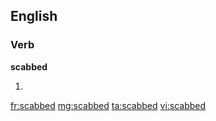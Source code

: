 ==English==

===Verb===
'''scabbed'''

# {{en-past of|scab}}

[[fr:scabbed]]
[[mg:scabbed]]
[[ta:scabbed]]
[[vi:scabbed]]